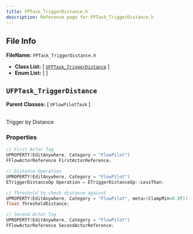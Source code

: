 ```yaml
---
title: FPTask_TriggerDistance.h
description: Reference page for FPTask_TriggerDistance.h
---
```


## File Info

__FileName:__ `FPTask_TriggerDistance.h`
- __Class List:__ 
[ [`UFPTask_TriggerDistance`](#ufptask_triggerdistance) ]
- __Enum List:__ 
[  ]


## `UFPTask_TriggerDistance` 


__Parent Classes:__
[ `UFlowPilotTask` ]

 \
Trigger by Distance 

### Properties

```cpp
// First Actor Tag 
UPROPERTY(EditAnywhere, Category = "FlowPilot")
FFlowActorReference FirstActorReference;

// Distance Operation 
UPROPERTY(EditAnywhere, Category = "FlowPilot")
ETriggerDistanceOp Operation = ETriggerDistanceOp::LessThan;

// Threshold to check distance against 
UPROPERTY(EditAnywhere, Category = "FlowPilot", meta=(ClampMin=0.0f))
float ThresholdDistance;

// Second Actor Tag 
UPROPERTY(EditAnywhere, Category = "FlowPilot")
FFlowActorReference SecondActorReference;

```
